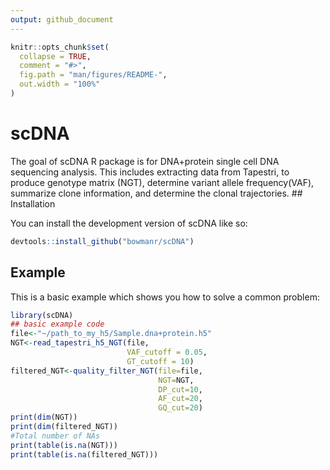 ```yaml
---
output: github_document
---
```


<!-- README.md is generated from README.Rmd. Please edit that file -->

```r
knitr::opts_chunk$set(
  collapse = TRUE,
  comment = "#>",
  fig.path = "man/figures/README-",
  out.width = "100%"
)
```

# scDNA

<!-- badges: start -->
<!-- badges: end -->

The goal of scDNA R package is for DNA+protein single cell DNA sequencing analysis. This includes extracting data from Tapestri, to produce genotype matrix (NGT), determine variant allele frequency(VAF), summarize clone information, and determine the clonal trajectories.
## Installation

You can install the development version of scDNA like so:

```r
devtools::install_github("bowmanr/scDNA")
```
## Example

This is a basic example which shows you how to solve a common problem:

```r
library(scDNA)
## basic example code
file<-"~/path_to_my_h5/Sample.dna+protein.h5"
NGT<-read_tapestri_h5_NGT(file,
                          VAF_cutoff = 0.05,
                          GT_cutoff = 10)
filtered_NGT<-quality_filter_NGT(file=file,
                                 NGT=NGT,
                                 DP_cut=10, 
                                 AF_cut=20,
                                 GQ_cut=20)
print(dim(NGT))
print(dim(filtered_NGT))
#Total number of NAs
print(table(is.na(NGT)))
print(table(is.na(filtered_NGT)))
```

